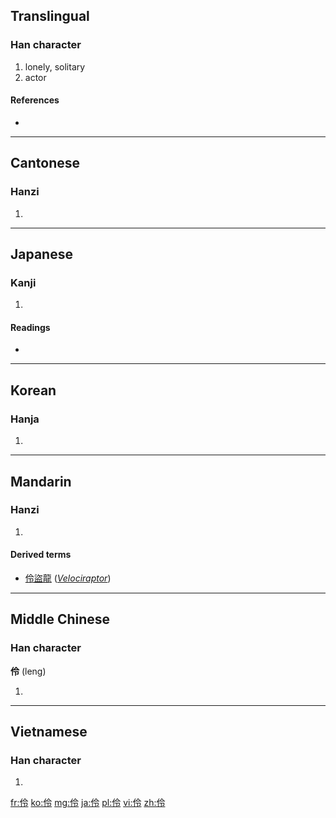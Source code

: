 ==Translingual==

===Han character===
{{Han char|rn=9|rad=人|as=05|sn=7|four=2823<sub>7</sub>|canj=人人戈戈 (OOII)}}

# lonely, solitary
# actor

====References====
* {{Han ref|kx=0097.030|dkj=00478|dj=0205.100|hdz=10137.020|uh=4F36|ud=20278|bh=A744|bd=42820}}

----

==Cantonese==

===Hanzi===
{{yue-hanzi|jyut=|y=ling4}}

# {{defn|lang=yue|sort=人05}}

----

==Japanese==

===Kanji===
{{ja-kanji|grade=|rs=人05}}

# {{defn|lang=ja|sort=人05}}

====Readings====
* {{ja-readings|on=[[れい]] (rei), [[りょう]] (ryō)|kun=[[わざおぎ]] (wazaogi)}}

----

==Korean==

===Hanja===
{{ko-hanja|hangeul=령|rv=ryeong|mr=ryŏng}}

# {{defn|lang=ko|sort=人05}}

----

==Mandarin==

===Hanzi===
{{cmn-hanzi|pin=[[líng]] ([[ling2]])|wg=ling<sup>2</sup>}}

# {{defn|lang=cmn|sort=人05}}

====Derived terms====
* [[伶盜龍]] (''[[Velociraptor]]'')

----

==Middle Chinese==

===Han character===
'''伶''' (leng)

# {{defn|lang=zhx-mid}}

----

==Vietnamese==

===Han character===
{{vi-hantu|[[linh]], [[rành]], [[lanh]], [[nhanh]], [[rảnh]], [[ranh]], [[rình]], [[lánh]]|rs=人05}}

# {{defn|lang=vi|sort=人05}}

[[fr:伶]]
[[ko:伶]]
[[mg:伶]]
[[ja:伶]]
[[pl:伶]]
[[vi:伶]]
[[zh:伶]]